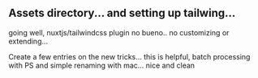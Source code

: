 ## Assets directory... and setting up tailwing...

going well, nuxtjs/tailwindcss plugin no bueno.. no customizing or extending...

Create a few entries on the new tricks... this is helpful, batch processing with PS and simple renaming with mac... nice and clean
